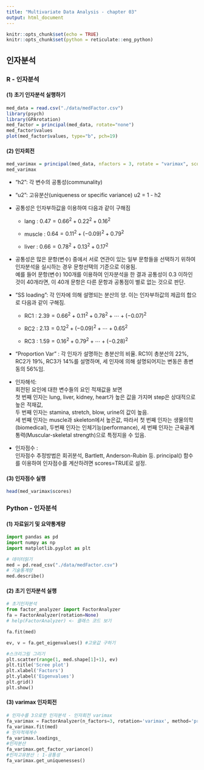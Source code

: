 ```yaml
---
title: "Multivariate Data Analysis - chapter 03"
output: html_document
---
```


```r
knitr::opts_chunk$set(echo = TRUE)
knitr::opts_chunk$set(python = reticulate::eng_python)
```

## 인자분석

### R - 인자분석

#### (1) 초기 인자분석 실행하기

```r
med_data = read.csv("./data/medFactor.csv")
library(psych)
library(GPArotation)
med_factor = principal(med_data, rotate="none")
med_factor$values
plot(med_factor$values, type="b", pch=19)
```

#### (2) 인자회전

```r
med_varimax = principal(med_data, nfactors = 3, rotate = "varimax", scores = T, method = "regression")
med_varimax
```

-   "h2": 각 변수의 공통성(communality)

-   "u2": 고유분산(uniqueness or specific variance) u2 = 1 - h2

-   공통성은 인자부하값을 이용하여 다음과 같이 구해짐

    -   lang : $0.47 = 0.66^2 + 0.22^2 + 0.16^2$

    -   muscle : $0.64 = 0.11^2 + (-0.09)^2 + 0.79^2$

    -   liver : $0.66 = 0.78^2 +0.13^2 + 0.17^2$

-   공통성은 많은 문항(변수) 중에서 서로 연관이 있는 일부 문항들을 선택하기 위하여 인자분석을 실시하는 경우 문항선택의 기준으로 이용됨. \
    예를 들어 문항(변수) 100개를 이용하여 인자분석을 한 결과 공통성이 0.3 이하인 것이 40개라면, 이 40개 문항은 다른 문항과 공통점이 별로 없는 것으로 판단.

-   "SS loading": 각 인자에 의해 설명되는 분산의 양. 이는 인자부하값의 제곱의 합으로 다음과 같이 구해짐.

    -   RC1 : $2.39=0.66^2+0.11^2+0.78^2+\cdots +(-0.07)^2$

    -   RC2 : $2.13=0.12^2+(-0.09)^2+\cdots +0.65^2$

    -   RC3 : $1.59=0.16^2+0.79^2+\cdots +(-0.28)^2$

-   "Proportion Var" : 각 인자가 설명하는 총분산의 비율. RC1이 총분산의 22%, RC2가 19%, RC3가 14%를 설명하며, 세 인자에 의해 설명되어지는 변동은 총변동의 56%임.

-   인자해석: \
    회전된 요인에 대한 변수들의 요인 적재값을 보면 \
    첫 번째 인자는 lung, liver, kidney, heart가 높은 값을 가지며 step은 상대적으로 높은 적재값, \
    두 번째 인자는 stamina, stretch, blow, urine의 값이 높음. \
    세 번째 인자는 muscle과 skeleton에서 높은값, 따라서 첫 번째 인자는 생물의학(biomedical), 두번째 인자는 인체기능(performance), 세 번째 인자는 근육골계통력(Muscular-skeletal strength)으로 특정지을 수 있음.

-   인자점수 : \
    인자점수 추정방법은 회귀분석, Bartlett, Anderson-Rubin 등. principal() 함수를 이용하여 인자점수를 계산하려면 scores=TRUE로 설정.

#### (3) 인자점수 실행

```r
head(med_varimax$scores)
```

### Python - 인자분석

#### (1) 자료읽기 및 요약통계량

```python
import pandas as pd
import numpy as np
import matplotlib.pyplot as plt

# 데이터읽기
med = pd.read_csv("./data/medFactor.csv")
# 기술통계량
med.describe()
```

#### (2) 초기 인자분석 실행

```python
# 초기인자분석
from factor_analyzer import FactorAnalyzer
fa = FactorAnalyzer(rotation=None)
# help(FactorAnalyzer) <- 클래스 코드 보기 

fa.fit(med) 

ev, v = fa.get_eigenvalues() #고윳값 구하기

#스크리그림 그리기
plt.scatter(range(1, med.shape[1]+1), ev)
plt.title('Scree plot')
plt.xlabel('Factors')
plt.ylabel('Eigenvalues')
plt.grid()
plt.show()
```

#### (3) varimax 인자회전

```python
# 인자수를 3으로한 인자분석 - 인자회전 varimax
fa_varimax = FactorAnalyzer(n_factors=3, rotation='varimax', method='principal')
fa_varimax.fit(med)
# 인자적재계수
fa_varimax.loadings_
#인자분산
fa_varimax.get_factor_variance()
#인자고유분산 : 1-공통성
fa_varimax.get_uniquenesses()
```
